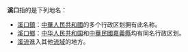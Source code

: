 '''溪口'''指的是下列地名：

*[[溪口鎮|溪口鎮]]：[[中華人民共和國|中華人民共和國]]的多个行政区划拥有此名称。
*[[溪口鄉|溪口鄉]]：[[中华人民共和国|中华人民共和国]]和[[中華民國|中華民國]][[嘉義縣|嘉義縣]]均有同名行政区划。
*[[溪流|溪流]]進入其他[[流域|流域]]的地方。

{{disambig|X|Cat=二字地名消歧义}}